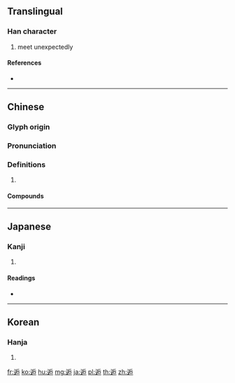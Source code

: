 {{character info/new}}
==Translingual==

===Han character===
{{Han char|rn=162|rad=辵|as=06|sn=10|four=32306|canj=YHMR}}

# meet unexpectedly

====References====
* {{Han ref|kx=1256.290|dkj=38848|dj=1741.110|hdz=63830.010|uh=9005|ud=36869|bh=B06D|bd=45165}}

----

==Chinese==
{{zh-forms}}

===Glyph origin===
{{Han etym}}

===Pronunciation===
{{zh-pron
|m=逅
|c=hau6
|mc=y
|oc=y
|cat=
}}

===Definitions===
{{zh-hanzi}}

# {{rfdef|zh}}

====Compounds====
{{zh-der|邂逅|邂逅之緣|邂逅相逢|邂逅相遇}}

----

==Japanese==

===Kanji===
{{ja-kanji|grade=|rs=辵06}}

# {{defn|lang=ja|sort=辵06}}

====Readings====
* {{ja-readings|on=[[こう]] (kō)|kun=[[あう]] (au)|nanori=}}

----

==Korean==

===Hanja===
{{ko-hanja|hangeul=후|eumhun=|rv=hu|mr=hu|y=hwu}}

# {{defn|lang=ko|sort=辵06}}

[[fr:逅]]
[[ko:逅]]
[[hu:逅]]
[[mg:逅]]
[[ja:逅]]
[[pl:逅]]
[[th:逅]]
[[zh:逅]]